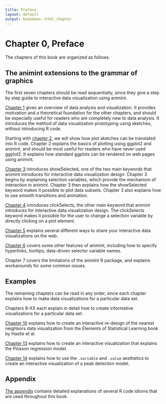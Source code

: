 ```yaml
---
title: Preface
layout: default
output: bookdown::html_chapter
---
```


# Chapter 0, Preface

The chapters of this book are organized as follows. 

## The animint extensions to the grammar of graphics {#animint}

The first seven chapters should be read sequentially, since they give
a step by step guide to interactive data visualization using
animint.

[Chapter 1](Ch01-motivation.html) gives an overview of data analysis
and visualization. It provides motivation and a theoretical foundation
for the other chapters, and should be especially useful for readers
who are completely new to data analysis. It introduces the method of
data visualization prototyping using sketches, without introducing R
code.

Starting with [chapter 2](Ch02-ggplot2.html), we will show how plot
sketches can be translated into R code. Chapter 2 explains the basics
of plotting using ggplot2 and animint, and should be most useful for
readers who have never used ggplot2. It explains how standard ggplots
can be rendered on web pages using animint.

[Chapter 3](Ch03-showSelected.html) introduces showSelected, one of
the two main keywords that animint introduces for interactive data
visualization design. Chapter 3 begins by explaining selection
variables, which provide the mechanism of interaction in
animint. Chapter 3 then explains how the showSelected keyword makes it
possible to plot data subsets. Chapter 3 also explains how to use
smooth transitions and animation.

[Chapter 4](Ch04-clickSelects.html) introduces clickSelects, the other
main keyword that animint introduces for interactive data
visualization design. The clickSelects keyword makes it possible for
the user to change a selection variable by directly clicking on a plot
element.

[Chapter 5](Ch05-sharing.html) explains several different ways to
share your interactive data visualizations on the web.

[Chapter 6](Ch06-other.html) covers some other features of animint,
including how to specify hyperlinks, tooltips, data-driven selector
variable names.

Chapter 7 covers the limitations of the animint R package, and
explains workarounds for some common issues.

## Examples {#examples}

The remaining chapters can be read in any order, since each
chapter explains how to make data visualizations for a particular data
set. 

Chapters 8-XX each explain in detail how to create informative
visualizations for a particular data set.

[Chapter 10](Ch10-nearest-neighbors.html) explains how to create an
interactive re-design of the nearest neighbors data visualization from
the Elements of Statistical Learning book by Hastie et al.

[Chapter 13](Ch13-poisson-regression.html) explains how to create an
interactive visualization that explains the Poisson regression model.

[Chapter 14](Ch14-PeakSegJoint.html) explains how to use the
`.variable` and `.value` aesthetics to create an interactive
visualization of a peak detection model.

## Appendix {#appendix}

[The appendix](ChXX-appendix.html) contains detailed explanations of
several R code idioms that are used throughout this book.


